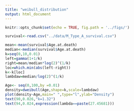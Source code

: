 ---
title: "weibull_distribution"
output: html_document
---

```{r setup, include=FALSE}
knitr::opts_chunk$set(echo = TRUE, fig.path = '../figs/')
```

```{r read data,include=FALSE}
survival<-read.csv("../data/M_Type_A_survival.csv")
```

```{r weibull.scale.shape,echo=FALSE}
mean<-mean(survival$Age.at.death)
median<-median(survival$Age.at.death)
k=seq(0,10,0.01)
left=gamma(1+1/k)
right=mean/median*log(2)^(1/k)
loc=which.min(abs(left-right))
k<-k[loc]
lambdaw=median/log(2)^(1/k)
```

```{r weibull_density,echo=FALSE}
Age<- seq(0,100,by =0.01)
density=dweibull(Age,shape=k,scale=lambdaw)
plot(density~Age,main=" ",type="l",ylab="Density")
text(90,0.026,"k=1.32")
text(94,0.024,expression(lambda==paste(27.45681)))
```

